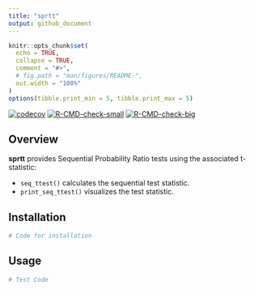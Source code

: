 ```yaml
---
title: "sprtt"
output: github_document
---
```


```r
knitr::opts_chunk$set(
  echo = TRUE,
  collapse = TRUE,
  comment = "#>",
  # fig.path = "man/figures/README-",
  out.width = "100%"
)
options(tibble.print_min = 5, tibble.print_max = 5)
```

<!-- badges: start -->

[![codecov](https://codecov.io/gh/Lucy-333/sprtt/branch/main/graph/badge.svg?token=IQHTDTRBAW)](https://codecov.io/gh/Lucy-333/sprtt) [![R-CMD-check-small](https://github.com/Lucy-333/sprtt/actions/workflows/R-CMD-check.yaml/badge.svg)](https://github.com/Lucy-333/sprtt/actions/workflows/R-CMD-check.yaml) [![R-CMD-check-big](https://github.com/Lucy-333/sprt/workflows/R-CMD-check/badge.svg)](https://github.com/Lucy-333/sprtt/actions/workflows/check-full.yaml)

<!-- badges: end -->

## Overview

**sprtt** provides Sequential Probability Ratio tests using the associated t-statistic:

-   `seq_ttest()` calculates the sequential test statistic.
-   `print_seq_ttest()` visualizes the test statistic.

## Installation

```r
# Code for installation

```

## Usage

```r
# Test Code

```
